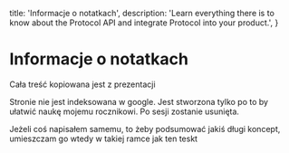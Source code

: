 
  title: 'Informacje o notatkach',
  description:
    'Learn everything there is to know about the Protocol API and integrate Protocol into your product.',
}


<HeroPattern />

# Informacje o notatkach

Cała treść kopiowana jest z prezentacji 

Stronie nie jest indeksowana w google. Jest stworzona tylko po to by ułatwić naukę mojemu rocznikowi. Po sesji zostanie usunięta. 

<Note>
Jeżeli coś napisałem samemu, to żeby podsumować jakiś długi koncept, umieszczam go wtedy w takiej ramce jak ten teskt
</Note>
